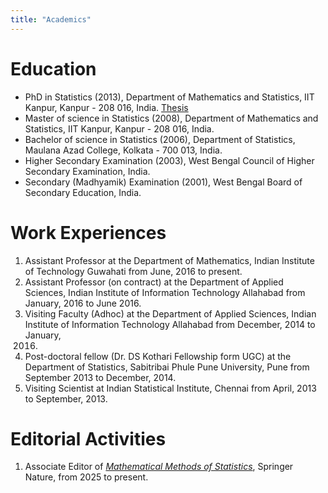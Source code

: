 ```yaml
---
title: "Academics"
---
```


# Education

* PhD in Statistics (2013), Department of Mathematics and Statistics, IIT
  Kanpur, Kanpur - 208 016, India. [Thesis](thesis.pdf)
* Master of science in Statistics (2008), Department of Mathematics and
  Statistics, IIT Kanpur, Kanpur - 208 016, India.
* Bachelor of science in Statistics (2006), Department of Statistics,
  Maulana Azad College, Kolkata - 700 013, India.
* Higher Secondary Examination (2003), West Bengal Council of Higher
  Secondary Examination, India.
* Secondary (Madhyamik) Examination (2001), West Bengal Board of Secondary
  Education, India.


# Work Experiences

1. Assistant Professor at the Department of Mathematics, Indian Institute of
   Technology Guwahati from June, 2016 to present.
1. Assistant Professor (on contract) at the Department of Applied Sciences,
   Indian Institute of Information Technology Allahabad from January, 2016 to
   June 2016.
1. Visiting Faculty (Adhoc) at the Department of Applied Sciences, Indian
   Institute of Information Technology Allahabad from December, 2014 to January,
   2016.
1. Post-doctoral fellow (Dr. DS Kothari Fellowship form UGC) at the Department
   of Statistics, Sabitribai Phule Pune University, Pune from September 2013 to
   December, 2014.
1. Visiting Scientist at Indian Statistical Institute, Chennai from April, 2013
   to September, 2013.


# Editorial Activities

1. Associate Editor of [*Mathematical Methods of
   Statistics*](https://link.springer.com/journal/12004), Springer Nature, from
   2025 to present.

